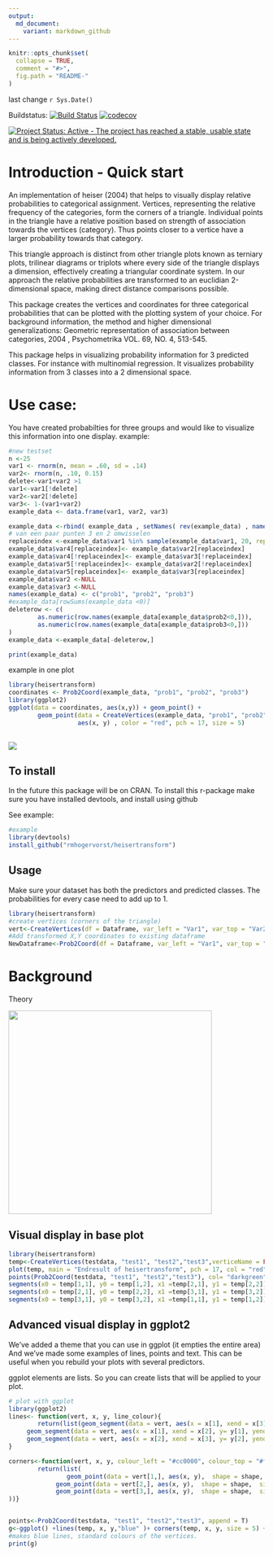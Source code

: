 ```yaml
---
output:
  md_document:
    variant: markdown_github
---
```


<!-- README.md is generated from README.Rmd. Please edit that file -->

```r
knitr::opts_chunk$set(
  collapse = TRUE,
  comment = "#>",
  fig.path = "README-"
)
```
last change `r Sys.Date()`

Buildstatus: [![Build Status](https://travis-ci.org/RMHogervorst/heisertransform.svg?branch=develop)](https://travis-ci.org/RMHogervorst/heisertransform)
[![codecov](https://codecov.io/gh/RMHogervorst/heisertransform/branch/master/graph/badge.svg)](https://codecov.io/gh/RMHogervorst/heisertransform)


[![Project Status: Active - The project has reached a stable, usable state and is being actively developed.](http://www.repostatus.org/badges/latest/active.svg)](http://www.repostatus.org/#active)


# Introduction - Quick start
An implementation of heiser (2004) that helps to visually display
relative probabilities to categorical assignment. Vertices,
representing the relative frequency of the categories, form the corners
of a triangle. Individual points in the triangle have a relative
position based on strength of association towards the vertices
(category). Thus points closer to a vertice have a larger probability
towards that category. 

This triangle approach is distinct from other
triangle plots known as terniary plots, trilinear diagrams or
triplots where every side of the triangle displays a dimension,
effectively creating a triangular coordinate system.
In our approach the relative probabilities are transformed to an
euclidian 2-dimensional space, making direct distance comparisons
possible. 

This package creates the vertices and coordinates for three
categorical probabilities that can be plotted with the plotting system
of your choice. For background information, the method and higher
dimensional generalizations: Geometric representation of association
between categories, 2004 , Psychometrika VOL. 69, NO. 4, 513-545.


This package helps in visualizing probability information for 3 predicted classes.
For instance with multinomial regression. 
It visualizes probability information from 3 classes into a 2 dimensional space.


# Use case:
You have created probabilties for three groups and would like to visualize this
information into one display. example:

```r
#new testset
n <-25
var1 <- rnorm(n, mean = .60, sd = .14)
var2<- rnorm(n, .10, 0.15)
delete<-var1+var2 >1
var1<-var1[!delete]
var2<-var2[!delete]
var3<- 1-(var1+var2)
example_data <- data.frame(var1, var2, var3)

example_data <-rbind( example_data , setNames( rev(example_data) , names( example_data ) ) )
# van een paar punten 3 en 2 omwisselen
replaceindex <-example_data$var1 %in% sample(example_data$var1, 20, replace = FALSE)
example_data$var4[replaceindex]<- example_data$var2[replaceindex]
example_data$var4[!replaceindex]<- example_data$var3[!replaceindex]
example_data$var5[!replaceindex]<- example_data$var2[!replaceindex]
example_data$var5[replaceindex]<- example_data$var3[replaceindex]
example_data$var2 <-NULL
example_data$var3 <-NULL
names(example_data) <- c("prob1", "prob2", "prob3")
#example_data[rowSums(example_data <0)]
deleterow <- c(
        as.numeric(row.names(example_data[example_data$prob2<0,])),
        as.numeric(row.names(example_data[example_data$prob3<0,]))     
)
example_data <-example_data[-deleterow,]

print(example_data)
```

example in one plot

```r
library(heisertransform)
coordinates <- Prob2Coord(example_data, "prob1", "prob2", "prob3")
library(ggplot2)
ggplot(data = coordinates, aes(x,y)) + geom_point() + 
        geom_point(data = CreateVertices(example_data, "prob1", "prob2", "prob3"), 
                   aes(x, y) , color = "red", pch = 17, size = 5)
        
```


![](README-example lines points texts-1.png)

## To install
In the future this package will be on CRAN. 
To install this r-package make sure you have installed devtools, and install 
using github

See example:

```r
#example
library(devtools)
install_github("rmhogervorst/heisertransform")
```


## Usage
Make sure your dataset has both the predictors and predicted classes. 
The probabilities for every case need to add up to 1. 

```r
library(heisertransform)
#create vertices (corners of the triangle)
vert<-CreateVertices(df = Dataframe, var_left = "Var1", var_top = "Var2",var_right = "Var3", verticeName = T)
#Add transformed X,Y coordinates to existing dataframe
NewDataframe<-Prob2Coord(df = Dataframe, var_left = "Var1", var_top = "Var2",var_right = "Var3", append = T)

```

# Background 
Theory

<img src="NOTINPACKAGE/files/triangle_movement.gif" height="400px" width="400px" />


## Visual display in base plot
```r
library(heisertransform)
temp<-CreateVertices(testdata, "test1", "test2","test3",verticeName = FALSE)
plot(temp, main = "Endresult of heisertransform", pch = 17, col = "red")
points(Prob2Coord(testdata, "test1", "test2","test3"), col= "darkgreen", pch = 19)
segments(x0 = temp[1,1], y0 = temp[1,2], x1 =temp[2,1], y1 = temp[2,2])
segments(x0 = temp[2,1], y0 = temp[2,2], x1 =temp[3,1], y1 = temp[3,2])
segments(x0 = temp[3,1], y0 = temp[3,2], x1 =temp[1,1], y1 = temp[1,2])
```

## Advanced visual display in ggplot2
We've added a theme that you can use in ggplot (it empties the entire area)
And we've made some examples of lines, points and text.
This can be useful when you rebuild your plots with several predictors.

ggplot elements are lists. So you can create lists that will be applied to your plot.

```r
# plot with ggplot
library(ggplot2)
lines<- function(vert, x, y, line_colour){
        return(list(geom_segment(data = vert, aes(x = x[1], xend = x[3], y= y[1], yend= y[3]), colour = line_colour ),
     geom_segment(data = vert, aes(x = x[1], xend = x[2], y= y[1], yend= y[2]), colour = line_colour ), #left to up
     geom_segment(data = vert, aes(x = x[2], xend = x[3], y= y[2], yend= y[3]), colour = line_colour )) )#right to up
}

corners<-function(vert, x, y, colour_left = "#cc0000", colour_top = "#ffca00", colour_right = "#00b300", shape = 17, size = 5, stroke = 2){
        return(list(
                geom_point(data = vert[1,], aes(x, y),  shape = shape,  size = size, stroke = stroke, colour = colour_left),
             geom_point(data = vert[2,], aes(x, y),  shape = shape,  size = size, stroke = stroke, colour = colour_top),
             geom_point(data = vert[3,], aes(x, y),  shape = shape,  size = size, stroke = stroke, colour = colour_right)
))}


points<-Prob2Coord(testdata, "test1", "test2","test3", append = T)
g<-ggplot() +lines(temp, x, y,"blue" )+ corners(temp, x, y, size = 5) + geom_point(data =points, aes(x,y, colour = cat)) + theme_minimal()
#makes blue lines, standard colours of the vertices.
print(g)
```

